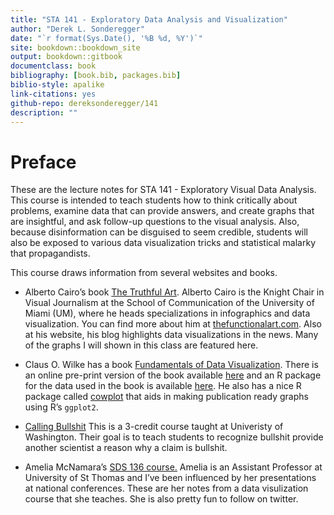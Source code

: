 ```yaml
--- 
title: "STA 141 - Exploratory Data Analysis and Visualization"
author: "Derek L. Sonderegger"
date: "`r format(Sys.Date(), '%B %d, %Y')`"
site: bookdown::bookdown_site
output: bookdown::gitbook
documentclass: book
bibliography: [book.bib, packages.bib]
biblio-style: apalike
link-citations: yes
github-repo: dereksonderegger/141
description: ""
---
```


# Preface {-}
These are the lecture notes for STA 141 - Exploratory Visual Data Analysis. This course is intended to teach students how to think critically about problems, examine data that can provide answers, and create graphs that are insightful, and ask follow-up questions to the visual analysis. Also, because disinformation can be disguised to seem credible, students will also be exposed to various data visualization tricks and statistical malarky that propagandists.

This course draws information from several websites and books.

* Alberto Cairo's book [The Truthful Art](https://www.amazon.com/dp/0321934075/ref=cm_sw_em_r_mt_dp_U_C6zxDbY6JT04F). Alberto Cairo is the Knight Chair in Visual Journalism at the School of Communication of the University of Miami (UM), where he heads specializations in infographics and data visualization. You can find more about him at [thefunctionalart.com](http://www.thefunctionalart.com). Also at his website, his blog highlights data visualizations in the news. Many of the graphs I will shown in this class are featured here. 

* Claus O. Wilke has a book 
[Fundamentals of Data Visualization](https://www.amazon.com/dp/1492031089/ref=cm_sw_em_r_mt_dp_U_DvAxDbV7NFYY6). There is an online pre-print version of the book available [here](https://serialmentor.com/dataviz/) and an R package for the data used in the book is available [here](https://github.com/clauswilke/dviz.supp). He also has a nice R package called [cowplot](https://cran.r-project.org/web/packages/cowplot/vignettes/introduction.html) that aids in making publication ready graphs using R's `ggplot2`.

* [Calling Bullshit](https://callingbullshit.org) This is a 3-credit course taught at Univeristy of Washington. Their goal is to teach students to recognize bullshit provide another scientist a reason why a claim is bullshit.

* Amelia McNamara's [SDS 136 course.](http://www.amelia.mn/sds136/index.html) Amelia is an Assistant Professor at University of St Thomas and I've been influenced by her presentations at national conferences. These are her notes from a data visulization course that she teaches. She is also pretty fun to follow on twitter.

